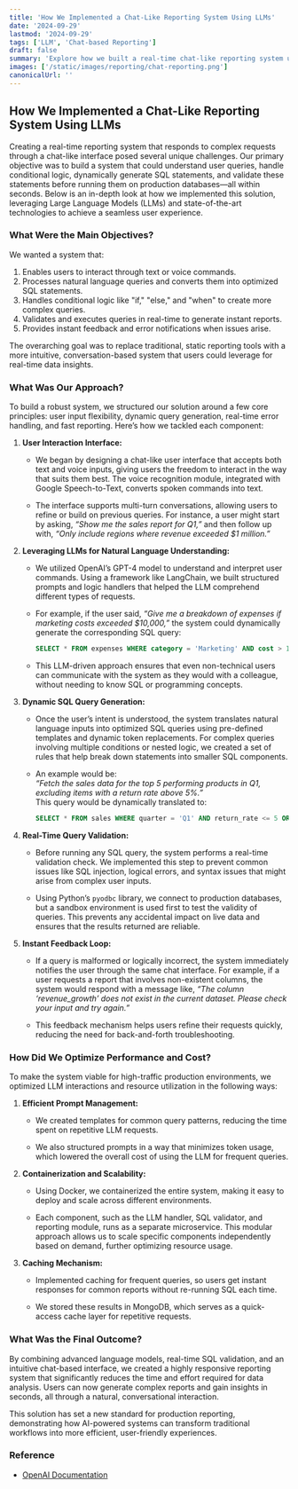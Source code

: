 ```yaml
---
title: 'How We Implemented a Chat-Like Reporting System Using LLMs'
date: '2024-09-29'
lastmod: '2024-09-29'
tags: ['LLM', 'Chat-based Reporting']
draft: false
summary: 'Explore how we built a real-time chat-like reporting system using LLMs for dynamic SQL generation and instant feedback.'
images: ['/static/images/reporting/chat-reporting.png']
canonicalUrl: ''
---
```


## How We Implemented a Chat-Like Reporting System Using LLMs

Creating a real-time reporting system that responds to complex requests through a chat-like interface posed several unique challenges. Our primary objective was to build a system that could understand user queries, handle conditional logic, dynamically generate SQL statements, and validate these statements before running them on production databases—all within seconds. Below is an in-depth look at how we implemented this solution, leveraging Large Language Models (LLMs) and state-of-the-art technologies to achieve a seamless user experience.

### What Were the Main Objectives?

We wanted a system that:
1. Enables users to interact through text or voice commands.
2. Processes natural language queries and converts them into optimized SQL statements.
3. Handles conditional logic like "if," "else," and "when" to create more complex queries.
4. Validates and executes queries in real-time to generate instant reports.
5. Provides instant feedback and error notifications when issues arise.

The overarching goal was to replace traditional, static reporting tools with a more intuitive, conversation-based system that users could leverage for real-time data insights.

### What Was Our Approach?

To build a robust system, we structured our solution around a few core principles: user input flexibility, dynamic query generation, real-time error handling, and fast reporting. Here’s how we tackled each component:

1. **User Interaction Interface:**
   - We began by designing a chat-like user interface that accepts both text and voice inputs, giving users the freedom to interact in the way that suits them best. The voice recognition module, integrated with Google Speech-to-Text, converts spoken commands into text.
   
   - The interface supports multi-turn conversations, allowing users to refine or build on previous queries. For instance, a user might start by asking, _“Show me the sales report for Q1,”_ and then follow up with, _“Only include regions where revenue exceeded $1 million.”_

2. **Leveraging LLMs for Natural Language Understanding:**
   - We utilized OpenAI’s GPT-4 model to understand and interpret user commands. Using a framework like LangChain, we built structured prompts and logic handlers that helped the LLM comprehend different types of requests.
   
   - For example, if the user said, _“Give me a breakdown of expenses if marketing costs exceeded $10,000,”_ the system could dynamically generate the corresponding SQL query:  
     ```sql
     SELECT * FROM expenses WHERE category = 'Marketing' AND cost > 10000;
     ```

   - This LLM-driven approach ensures that even non-technical users can communicate with the system as they would with a colleague, without needing to know SQL or programming concepts.

3. **Dynamic SQL Query Generation:**
   - Once the user’s intent is understood, the system translates natural language inputs into optimized SQL queries using pre-defined templates and dynamic token replacements. For complex queries involving multiple conditions or nested logic, we created a set of rules that help break down statements into smaller SQL components.

   - An example would be:  
     _“Fetch the sales data for the top 5 performing products in Q1, excluding items with a return rate above 5%.”_  
     This query would be dynamically translated to:  
     ```sql
     SELECT * FROM sales WHERE quarter = 'Q1' AND return_rate <= 5 ORDER BY sales DESC LIMIT 5;
     ```

4. **Real-Time Query Validation:**
   - Before running any SQL query, the system performs a real-time validation check. We implemented this step to prevent common issues like SQL injection, logical errors, and syntax issues that might arise from complex user inputs.
   
   - Using Python’s `pyodbc` library, we connect to production databases, but a sandbox environment is used first to test the validity of queries. This prevents any accidental impact on live data and ensures that the results returned are reliable.

5. **Instant Feedback Loop:**
   - If a query is malformed or logically incorrect, the system immediately notifies the user through the same chat interface. For example, if a user requests a report that involves non-existent columns, the system would respond with a message like, _“The column ‘revenue_growth’ does not exist in the current dataset. Please check your input and try again.”_

   - This feedback mechanism helps users refine their requests quickly, reducing the need for back-and-forth troubleshooting.

### How Did We Optimize Performance and Cost?

To make the system viable for high-traffic production environments, we optimized LLM interactions and resource utilization in the following ways:

1. **Efficient Prompt Management:**
   - We created templates for common query patterns, reducing the time spent on repetitive LLM requests.
   
   - We also structured prompts in a way that minimizes token usage, which lowered the overall cost of using the LLM for frequent queries.

2. **Containerization and Scalability:**
   - Using Docker, we containerized the entire system, making it easy to deploy and scale across different environments.
   
   - Each component, such as the LLM handler, SQL validator, and reporting module, runs as a separate microservice. This modular approach allows us to scale specific components independently based on demand, further optimizing resource usage.

3. **Caching Mechanism:**
   - Implemented caching for frequent queries, so users get instant responses for common reports without re-running SQL each time.
   
   - We stored these results in MongoDB, which serves as a quick-access cache layer for repetitive requests.

### What Was the Final Outcome?

By combining advanced language models, real-time SQL validation, and an intuitive chat-based interface, we created a highly responsive reporting system that significantly reduces the time and effort required for data analysis. Users can now generate complex reports and gain insights in seconds, all through a natural, conversational interaction.

This solution has set a new standard for production reporting, demonstrating how AI-powered systems can transform traditional workflows into more efficient, user-friendly experiences.

### Reference
- [OpenAI Documentation](https://www.openai.com/)
